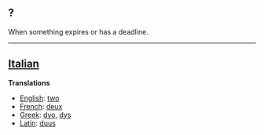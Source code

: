 ==?==

When something expires or has a deadline.

----

==[[Italian]]==

'''Translations'''

*[[English]]: [[two]]
*[[French]]: [[deux]]
*[[Greek]]: [[dyo]], [[dys]]
*[[Latin]]: [[duus]]